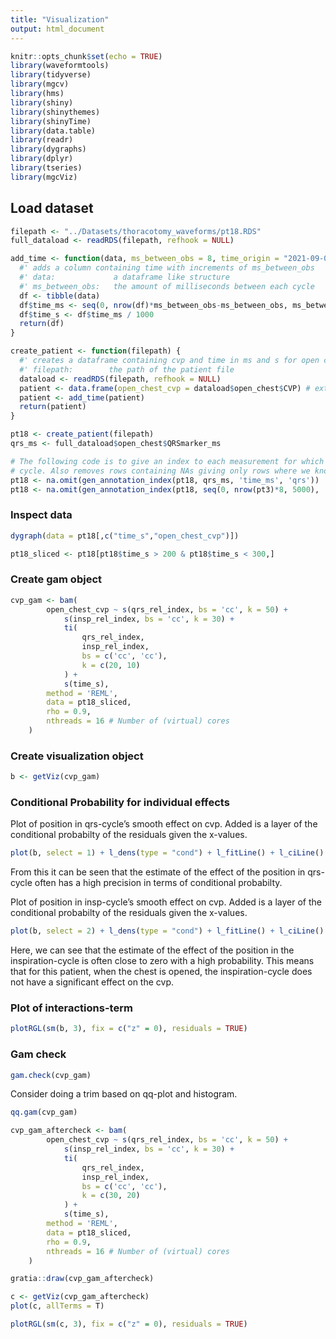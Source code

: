 ```yaml
---
title: "Visualization"
output: html_document
---
```


```r
knitr::opts_chunk$set(echo = TRUE)
library(waveformtools)
library(tidyverse)
library(mgcv)
library(hms)
library(shiny)
library(shinythemes)
library(shinyTime)
library(data.table)
library(readr)
library(dygraphs)
library(dplyr)
library(tseries)
library(mgcViz)
```

## Load dataset

```r
filepath <- "../Datasets/thoracotomy_waveforms/pt18.RDS"
full_dataload <- readRDS(filepath, refhook = NULL)
```

```r
add_time <- function(data, ms_between_obs = 8, time_origin = "2021-09-03") {
  #' adds a column containing time with increments of ms_between_obs
  #' data:             a dataframe like structure
  #' ms_between_obs:   the amount of milliseconds between each cycle
  df <- tibble(data)
  df$time_ms <- seq(0, nrow(df)*ms_between_obs-ms_between_obs, ms_between_obs)
  df$time_s <- df$time_ms / 1000
  return(df)
}

create_patient <- function(filepath) {
  #' creates a dataframe containing cvp and time in ms and s for open chest
  #' filepath:        the path of the patient file
  dataload <- readRDS(filepath, refhook = NULL)
  patient <- data.frame(open_chest_cvp = dataload$open_chest$CVP) # extract cvp numbers from data
  patient <- add_time(patient)
  return(patient)
}
```

```r
pt18 <- create_patient(filepath)
qrs_ms <- full_dataload$open_chest$QRSmarker_ms

# The following code is to give an index to each measurement for which position it has in its heartbeat 
# cycle. Also removes rows containing NAs giving only rows where we know start and end of cycle
pt18 <- na.omit(gen_annotation_index(pt18, qrs_ms, 'time_ms', 'qrs')) 
pt18 <- na.omit(gen_annotation_index(pt18, seq(0, nrow(pt3)*8, 5000), 'time_ms', 'insp'))
```

### Inspect data

```r
dygraph(data = pt18[,c("time_s","open_chest_cvp")])
```


```r
pt18_sliced <- pt18[pt18$time_s > 200 & pt18$time_s < 300,]
```

### Create gam object

```r
cvp_gam <- bam(
        open_chest_cvp ~ s(qrs_rel_index, bs = 'cc', k = 50) +
            s(insp_rel_index, bs = 'cc', k = 30) +
            ti(
                qrs_rel_index,
                insp_rel_index,
                bs = c('cc', 'cc'),
                k = c(20, 10)
            ) +
            s(time_s),
        method = 'REML',
        data = pt18_sliced,
        rho = 0.9,
        nthreads = 16 # Number of (virtual) cores
    )
```

### Create visualization object

```r
b <- getViz(cvp_gam)
```


### Conditional Probability for individual effects

Plot of position in qrs-cycle's smooth effect on cvp. Added is a layer of the conditional probabilty of the residuals given the x-values.

```r
plot(b, select = 1) + l_dens(type = "cond") + l_fitLine() + l_ciLine()
```

From this it can be seen that the estimate of the effect of the position in qrs-cycle often has a high precision in terms of conditional probabilty. 

Plot of position in insp-cycle's smooth effect on cvp. Added is a layer of the conditional probabilty of the residuals given the x-values.

```r
plot(b, select = 2) + l_dens(type = "cond") + l_fitLine() + l_ciLine()
```

Here, we can see that the estimate of the effect of the position in the inspiration-cycle is often close to zero with a high probability. This means that for this patient, when the chest is opened, the inspiration-cycle does not have a significant effect on the cvp.

### Plot of interactions-term


```r
plotRGL(sm(b, 3), fix = c("z" = 0), residuals = TRUE)
```

### Gam check

```r
gam.check(cvp_gam)
```

Consider doing a trim based on qq-plot and histogram.

```r
qq.gam(cvp_gam)
```

```r
cvp_gam_aftercheck <- bam(
        open_chest_cvp ~ s(qrs_rel_index, bs = 'cc', k = 50) +
            s(insp_rel_index, bs = 'cc', k = 30) +
            ti(
                qrs_rel_index,
                insp_rel_index,
                bs = c('cc', 'cc'),
                k = c(30, 20)
            ) +
            s(time_s),
        method = 'REML',
        data = pt18_sliced,
        rho = 0.9,
        nthreads = 16 # Number of (virtual) cores
    )
```

```r
gratia::draw(cvp_gam_aftercheck)
```

```r
c <- getViz(cvp_gam_aftercheck)
plot(c, allTerms = T)
```



```r
plotRGL(sm(c, 3), fix = c("z" = 0), residuals = TRUE)
```

